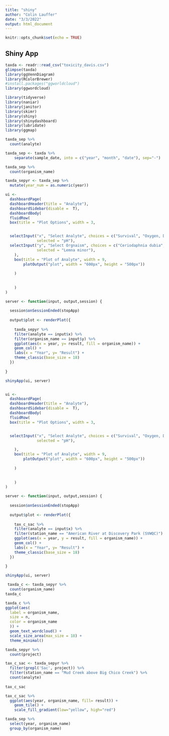 ```yaml
---
title: "shiny"
author: "Colin Lauffer"
date: "3/3/2022"
output: html_document
---
```


```r
knitr::opts_chunk$set(echo = TRUE)
```

## Shiny App

```r
taxda <- readr::read_csv("toxicity_davis.csv")
glimpse(taxda)
library(ggVennDiagram)
library(RColorBrewer)
#install.packages("ggworldcloud")
library(ggwordcloud)
```

```r
library(tidyverse)
library(naniar)
library(janitor)
library(skimr)
library(shiny)
library(shinydashboard)
library(lubridate)
library(ggmap)
```

```r
taxda_sep %>%
  count(analyte)
```

```r
taxda_sep <- taxda %>%
    separate(sample_date, into = c("year", "month", "date"), sep="-") 
```


```r
taxda_sep %>%
  count(organism_name)
```

```r

taxda_sepyr <- taxda_sep %>% 
  mutate(year_num = as.numeric(year))


```


```r
ui <- 
  dashboardPage(
  dashboardHeader(title = "Analyte"),
  dashboardSidebar(disable =  T),
  dashboardBody(
  fluidRow(
  box(title = "Plot Options", width = 3,


  selectInput("x", "Select Analyte", choices = c("Survival", "Oxygen, Dissolved, Total", "pH"),
              selected = "pH"),
  selectInput("y", "Select Orgnaism", choices = c("Ceriodaphnia dubia", "Eurytemora affinis", "Hyalella azteca", "Hypomesus transpacificus", "Lemna minor", "Morone saxatilis	", "Oncorhynchus mykiss", "Pimephales promelas", "Selenastrum capricornutum"),
              selected = "Lemna minor"),
    ),
    box(title = "Plot of Analyte", width = 9,
        plotOutput("plot", width = "600px", height = "500px"))
    
    )
  
  
    )
)

server <- function(input, output,session) {
  
  session$onSessionEnded(stopApp)
  
  output$plot <- renderPlot({
    
    taxda_sepyr %>%
    filter(analyte == input$x) %>%
    filter(organism_name == input$y) %>%
    ggplot(aes(x = year, y= result, fill = organism_name)) + 
    geom_col() + 
    labs(x = "Year", y= "Result") +
    theme_classic(base_size = 18)
  })
  
}

shinyApp(ui, server)
```


```r

```


```r
ui <- 
  dashboardPage(
  dashboardHeader(title = "Analyte"),
  dashboardSidebar(disable =  T),
  dashboardBody(
  fluidRow(
  box(title = "Plot Options", width = 3,


  selectInput("x", "Select Analyte", choices = c("Survival", "Oxygen, Dissolved, Total", "pH"),
              selected = "pH"),

    ),
    box(title = "Plot of Analyte", width = 9,
        plotOutput("plot", width = "600px", height = "500px"))
    
    )
  
  
    )
)

server <- function(input, output,session) {
  
  session$onSessionEnded(stopApp)
  
  output$plot <- renderPlot({
    
    tax_c_sac %>%
    filter(analyte == input$x) %>%
    filter(station_name == "American River at Discovery Park (SVWQC)") %>%
    ggplot(aes(x = year, y = result, fill = organism_name)) + 
    geom_col() + 
    labs(x = "Year", y= "Result") +
    theme_classic(base_size = 18)
  })
  
}

shinyApp(ui, server)
```


```r
 taxda_c <- taxda_sepyr %>% 
  count(organism_name)
taxda_c
```

```r
taxda_c %>% 
ggplot(aes(
  label = organism_name, 
  size = n,
  color = organism_name
  )) +
  geom_text_wordcloud() +
  scale_size_area(max_size = 18) +
  theme_minimal()
```

```r
taxda_sepyr %>%
  count(project)
```


```r
tax_c_sac <- taxda_sepyr %>%
  filter(grepl('Sac', project)) %>%
  filter(station_name == "Mud Creek above Big Chico Creek") %>%
  count(analyte)
 
tax_c_sac
```

```r
tax_c_sac %>%
  ggplot(aes(year, organism_name, fill= result)) + 
    geom_tile() +
    scale_fill_gradient(low="yellow", high="red")
```

```r
taxda_sep %>%
  select(year, organism_name)
  group_by(organism_name)
```


